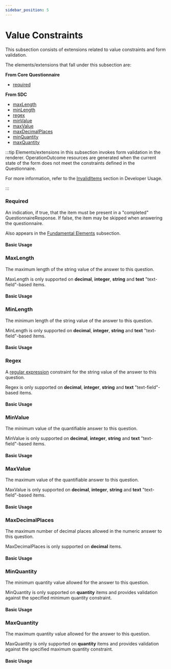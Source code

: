 ```yaml
---
sidebar_position: 5
---
```



# Value Constraints

This subsection consists of extensions related to value constraints and form validation.

The elements/extensions that fall under this subsection are:

**From Core Questionnaire**

- [required](https://www.hl7.org/fhir/r4/questionnaire-definitions.html#Questionnaire.item.required)

**From SDC**

- [maxLength](http://hl7.org/fhir/uv/sdc/behavior.html#maxLength)
- [minLength](http://hl7.org/fhir/uv/sdc/behavior.html#minLength)
- [regex](http://hl7.org/fhir/uv/sdc/behavior.html#regex)
- [minValue](http://hl7.org/fhir/uv/sdc/behavior.html#minValue)
- [maxValue](http://hl7.org/fhir/uv/sdc/behavior.html#maxValue)
- [maxDecimalPlaces](http://hl7.org/fhir/uv/sdc/behavior.html#maxDecimalPlaces)
- [minQuantity](http://hl7.org/fhir/uv/sdc/behavior.html#minQuantity)
- [maxQuantity](http://hl7.org/fhir/uv/sdc/behavior.html#maxQuantity)

:::tip
Elements/extensions in this subsection invokes form validation in the renderer. OperationOutcome resources are generated when the current state of the form does not meet the constraints defined in the Questionnaire.

For more information, refer to the [InvalidItems](/docs/dev/storehooks/questionnaire-response-store/invalid-items) section in Developer Usage.

:::

### Required

An indication, if true, that the item must be present in a "completed" QuestionnaireResponse. If false, the item may be skipped when answering the questionnaire.

Also appears in the [Fundamental Elements](/docs/sdc/advanced/fundamental) subsection.

#### Basic Usage

<IframeContainer storyId="sdc-8-1-4-advanced-other--required" initialHeight={120} />

### MaxLength

The maximum length of the string value of the answer to this question.

MaxLength is only supported on **decimal**, **integer**, **string** and **text** "text-field"-based items.

#### Basic Usage

<IframeContainer
  storyId="sdc-9-1-1-form-behavior-value-constraints--max-length"
  initialHeight={272}
/>

### MinLength

The minimum length of the string value of the answer to this question.

MinLength is only supported on **decimal**, **integer**, **string** and **text** "text-field"-based items.

#### Basic Usage

<IframeContainer
  storyId="sdc-9-1-1-form-behavior-value-constraints--min-length"
  initialHeight={272}
/>

### Regex

A [regular expression](https://developer.mozilla.org/en-US/docs/Web/JavaScript/Guide/Regular_expressions) constraint for the string value of the answer to this question.

Regex is only supported on **decimal**, **integer**, **string** and **text** "text-field"-based items.

#### Basic Usage

<IframeContainer storyId="sdc-9-1-1-form-behavior-value-constraints--regex" initialHeight={272} />

### MinValue

The minimum value of the quantifiable answer to this question.

MinValue is only supported on **decimal**, **integer**, **string** and **text** "text-field"-based items.

#### Basic Usage

<IframeContainer
  storyId="sdc-9-1-1-form-behavior-value-constraints--min-value"
  initialHeight={272}
/>

### MaxValue

The maximum value of the quantifiable answer to this question.

MaxValue is only supported on **decimal**, **integer**, **string** and **text** "text-field"-based items.

#### Basic Usage

<IframeContainer
  storyId="sdc-9-1-1-form-behavior-value-constraints--max-value"
  initialHeight={272}
/>

### MaxDecimalPlaces

The maximum number of decimal places allowed in the numeric answer to this question.

MaxDecimalPlaces is only supported on **decimal** items.

#### Basic Usage

<IframeContainer
  storyId="sdc-9-1-1-form-behavior-value-constraints--max-decimal-places"
  initialHeight={272}
/>

### MinQuantity

The minimum quantity value allowed for the answer to this question.

MinQuantity is only supported on **quantity** items and provides validation against the specified minimum quantity constraint.

#### Basic Usage

<IframeContainer
  storyId="sdc-9-1-1-form-behavior-value-constraints--min-quantity"
  initialHeight={272}
/>

### MaxQuantity

The maximum quantity value allowed for the answer to this question.

MaxQuantity is only supported on **quantity** items and provides validation against the specified maximum quantity constraint.

#### Basic Usage

<IframeContainer
  storyId="sdc-9-1-1-form-behavior-value-constraints--max-quantity"
  initialHeight={272}
/>
